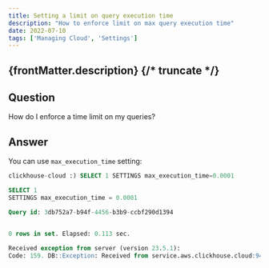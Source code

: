 ```yaml
---
title: Setting a limit on query execution time
description: "How to enforce limit on max query execution time"
date: 2022-07-10
tags: ['Managing Cloud', 'Settings']
---
```


{frontMatter.description}
{/* truncate */}
---

## Question

How do I enforce a time limit on my queries?

## Answer

You can use `max_execution_time` setting:

```sql
clickhouse-cloud :) SELECT 1 SETTINGS max_execution_time=0.0001

SELECT 1
SETTINGS max_execution_time = 0.0001

Query id: 3db752a7-b94f-4456-b3b9-ccbf290d1394


0 rows in set. Elapsed: 0.113 sec.

Received exception from server (version 23.5.1):
Code: 159. DB::Exception: Received from service.aws.clickhouse.cloud:9440. DB::Exception: Timeout exceeded: elapsed 0.000557862 seconds, maximum: 0.0001. (TIMEOUT_EXCEEDED)
```
